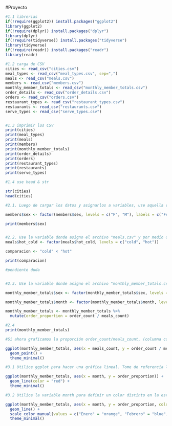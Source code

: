 #Proyecto
```r
#1.1 librerias 
if(!require(ggplot2)) install.packages("ggplot2")
library(ggplot2)
if(!require(dplyr)) install.packages("dplyr")
library(dplyr)
if(!require(tidyverse)) install.packages("tidyverse")
library(tidyverse)
if(!require(readr)) install.packages("readr")
library(readr)

#1.2 carga de CSV
cities <- read_csv("cities.csv")
meal_types <- read_csv("meal_types.csv", sep=",")
meals <- read_csv("meals.csv")
members <- read_csv("members.csv")
monthly_member_totals <- read_csv("monthly_member_totals.csv")
order_details <- read_csv("order_details.csv")
orders <- read_csv("orders.csv")
restaurant_types <- read_csv("restaurant_types.csv")
restaurants <- read_csv("restaurants.csv")
serve_types <- read_csv("serve_types.csv")


#1.3 imprimir los CSV
print(cities)
print(meal_types)
print(meals)
print(members)
print(monthly_member_totals)
print(order_details)
print(orders)
print(restaurant_types)
print(restaurants)
print(serve_types)

#1.4 use head & str

str(cities)
head(cities)

```
```r
#2.1. Luego de cargar los datos y asignarlos a variables, use aquella variable donde asigno el archivo "members.csv" y por medio del concepto de Factores transforme la columna sex a un factor y renombre los niveles "F" y "M" por "Femenino" y "Masculino" respectivamente.

members$sex <- factor(members$sex, levels = c("F", "M"), labels = c("Femenino", "Masculino"))

print(members$sex)


#2.2. Use la variable donde asigno el archivo "meals.csv" y por medio del concepto de Factores transforme la columna hot_cold a un factor y aplique un ordenamiento donde"cold"esmenorque"hot".Valideusandounacomparación(cold < hot).
meals$hot_cold <- factor(meals$hot_cold, levels = c("cold", "hot"))

comparacion <- "cold" < "hot"

print(comparacion)

#pendiente duda 


#2.3. Use la variable donde asigno el archivo "monthly_member_totals.csv" y por medio del concepto de Factores transforme la columna sex a un factor y renombre los niveles "F" y "M" por "Femenino" y "Masculino", haga lo mismo con la columna month y renombre los niveles "1", "2", "3", "4" y "5" por "Enero", "Febrero", "Marzo", "Abril" y "Mayo" respectivamente. Por último, agregue una nueva columna por medio de la función mutate, que calculará la proporción de órdenes (usando la variable "order_count") por la cantidad de comidas (usando la variable "meals_count").

monthly_member_totals$sex <- factor(monthly_member_totals$sex, levels = c("F", "M"), labels = c("Femenino", "Masculino"))

monthly_member_totals$month <- factor(monthly_member_totals$month, levels = c("1", "2", "3", "4", "5"), labels = c("Enero", "Febrero", "Marzo", "Abril", "Mayo"))

monthly_member_totals <- monthly_member_totals %>% 
  mutate(order_proportion = order_count / meals_count)

#2.4
print(monthly_member_totals)

```

```r
#Si ahora graficamos la proporción order_count/meals_count, (columna construida en el inciso 2.3) veremos un patrón curioso.

ggplot(monthly_member_totals, aes(x = meals_count, y = order_count / meals_count)) +
  geom_point() +
  theme_minimal()

#3.1 Utilice ggplot para hacer una gráfica lineal. Tome de referencia la variable creada en el inciso 2.3 (eje y) versus la variable month (eje x).

ggplot(monthly_member_totals, aes(x = month, y = order_proportion)) +
  geom_line(color = "red") +
  theme_minimal()

#3.2 Utilice la variable month para definir un color distinto en la estética de la gráfica.

ggplot(monthly_member_totals, aes(x = month, y = order_proportion, color = month)) +
  geom_line() +
  scale_color_manual(values = c("Enero" = "orange", "Febrero" = "blue", "Marzo" = "green", "Abril" = "yellow", "Mayo" = "purple")) +
  theme_minimal()

```

